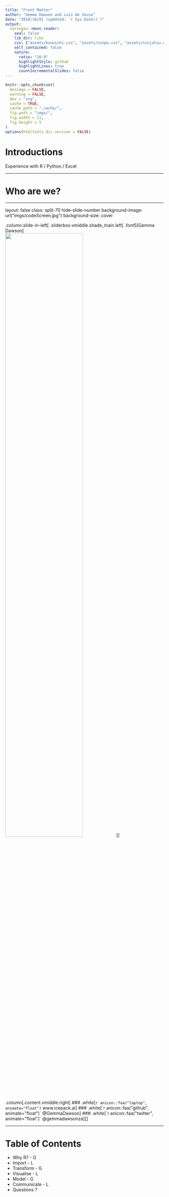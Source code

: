 ```yaml
---
title: "Front Matter"
author: "Gemma Dawson and Luis de Sousa"
date: "2018/10/01 (updated: `r Sys.Date()`)"
output:
  xaringan::moon_reader:
    seal: false
    lib_dir: libs
    css: ["assets/kunoichi.css", "assets/ninpo.css", "assets/ninjutsu.css"]
    self_contained: false
    nature:
      ratio: "16:9"
      highlightStyle: github
      highlightLines: true
      countIncrementalSlides: false
---
```


```r
knitr::opts_chunk$set(
  message = FALSE,
  warning = FALSE,
  dev = "svg",
  cache = TRUE,
  cache.path = ".cache/",
  fig.path = "imgs/",
  fig.width = 11,
  fig.height = 5
)
options(htmltools.dir.version = FALSE)
```

# Introductions
Experience with R / Python / Excel

---

# Who are we?

---

layout: false
class: split-70 hide-slide-number
background-image: url("imgs/codeScreen.jpg")
background-size: cover

.column.slide-in-left[
.sliderbox.vmiddle.shade_main.left[
  .font5[Gemma Dawson]<br>
  <img src="imgs/icepack_white.png" width="70%">
]]

.column[.content.vmiddle.right[
### .white[`r anicon::faa("laptop", animate="float")`  www.icepack.ai]
### .white[`r anicon::faa("github", animate="float")`  @GemmaDawson]
### .white[`r anicon::faa("twitter", animate="float")`  @gemmadawsonza]
]]

---

# Table of Contents

* Why R? - G
* Import - L
* Transform - G
* Visualise - L
* Model - G
* Communicate - L
* Questions ?

